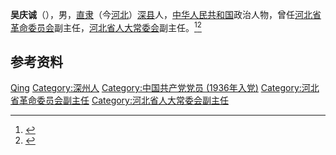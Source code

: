 '''吴庆诚'''（{{bd|1918年||1997年|}}），男，[[直隶|直隶]]（今[[河北|河北]]）[[深县|深县]]人，[[中华人民共和国|中华人民共和国]]政治人物，曾任[[河北省革命委员会|河北省革命委员会]]副主任，[[河北省人大常委会|河北省人大常委会]]副主任。<ref>{{Cite book|title=中华人民共和国职官志|author=何虎生, 李耀东, 向常福主编|publisher=中国社会出版社|year=2003|isbn=9787800883934|location=北京|pages=}}</ref><ref>{{cite book|title=中囯人名大辞典·当代人物卷|author=廖盖隆等编|year=1990|publisher=上海辞书出版社|location=上海|page=}}</ref>

== 参考资料 ==
{{reflist}}

{{中国人物小作品}}

{{Authority control}}
{{DEFAULTSORT:Wu吴}}
[[Category:吴姓|Qing]]
[[Category:深州人|Category:深州人]]
[[Category:中国共产党党员_(1936年入党)|Category:中国共产党党员 (1936年入党)]]
[[Category:河北省革命委员会副主任|Category:河北省革命委员会副主任]]
[[Category:河北省人大常委会副主任|Category:河北省人大常委会副主任]]